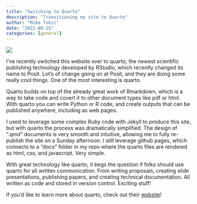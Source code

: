```yaml
---
title: "Switching to Quarto"
description: "Transitioning my site to Quarto"
author: "Mike Tokic"
date: "2022-09-25"
categories: [general]
---
```


![](images/paste-87E07CAB.png)

I've recently switched this website over to quarto, the newest scientific publishing technology developed by RStudio, which recently changed its name to Posit. Lot's of change going on at Posit, and they are doing some really cool things. One of the most interesting is quarto.

Quarto builds on top of the already great work of Rmarkdown, which is a way to take code and covert it to other document types like pdf or html. With quarto you can write Python or R code, and create outputs that can be published anywhere, including as web pages.

I used to leverage some complex Ruby code with Jekyll to produce this site, but with quarto the process was dramatically simplified. The design of ".qmd" documents is very smooth and intuitive, allowing me to fully re-publish the site on a Sunday afternoon. I still leverage github pages, which connects to a "docs" folder in my repo where the quarto files are rendered as html, css, and javascript. Very simple.

With great technology like quarto, it begs the question if folks should use quarto for all written communication. From writing proposals, creating slide presentations, publishing papers, and creating technical documentation. All written as code and stored in version control. Exciting stuff!

If you'd like to learn more about quarto, check out their [website](https://quarto.org/)!
